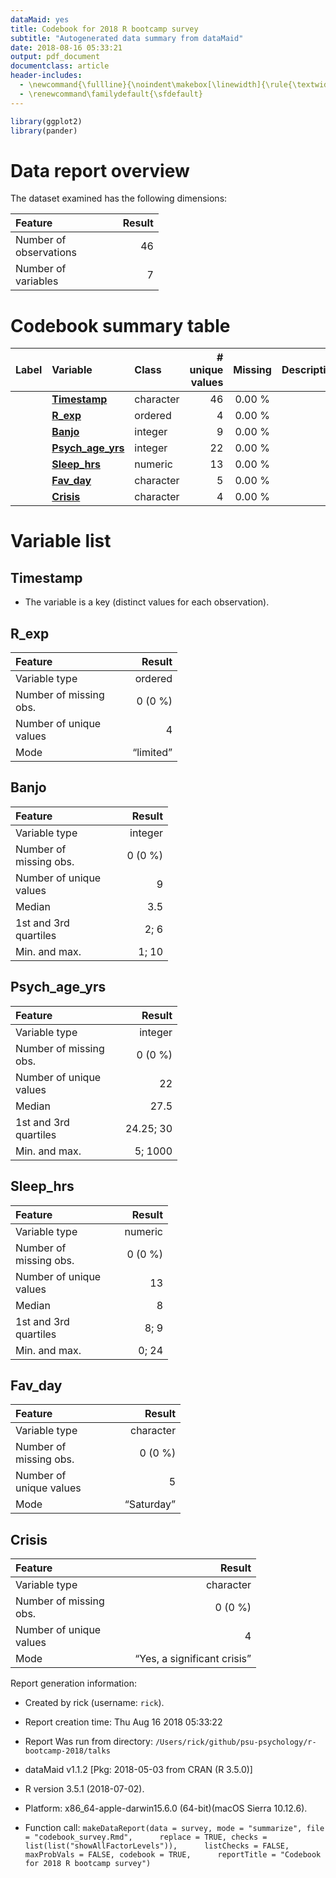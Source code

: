 ```yaml
---
dataMaid: yes
title: Codebook for 2018 R bootcamp survey
subtitle: "Autogenerated data summary from dataMaid"
date: 2018-08-16 05:33:21
output: pdf_document
documentclass: article
header-includes:
  - \newcommand{\fullline}{\noindent\makebox[\linewidth]{\rule{\textwidth}{0.4pt}}}
  - \renewcommand\familydefault{\sfdefault}
---
```

```r
library(ggplot2)
library(pander)
```
# Data report overview
The dataset examined has the following dimensions:


---------------------------------
Feature                    Result
------------------------ --------
Number of observations         46

Number of variables             7
---------------------------------
















# Codebook summary table

------------------------------------------------------------------------------
Label   Variable                Class         # unique  Missing  Description  
                                                values                        
------- ----------------------- ----------- ---------- --------- -------------
        **[Timestamp]**         character           46  0.00 %                

        **[R\_exp]**            ordered              4  0.00 %                

        **[Banjo]**             integer              9  0.00 %                

        **[Psych\_age\_yrs]**   integer             22  0.00 %                

        **[Sleep\_hrs]**        numeric             13  0.00 %                

        **[Fav\_day]**          character            5  0.00 %                

        **[Crisis]**            character            4  0.00 %                
------------------------------------------------------------------------------




# Variable list
## Timestamp

* The variable is a key (distinct values for each observation).



\fullline

## R\_exp


-------------------------------------
Feature                        Result
------------------------- -----------
Variable type                 ordered

Number of missing obs.        0 (0 %)

Number of unique values             4

Mode                        "limited"
-------------------------------------




\fullline

## Banjo


-----------------------------------
Feature                      Result
------------------------- ---------
Variable type               integer

Number of missing obs.      0 (0 %)

Number of unique values           9

Median                          3.5

1st and 3rd quartiles          2; 6

Min. and max.                 1; 10
-----------------------------------




\fullline

## Psych\_age\_yrs


-------------------------------------
Feature                        Result
------------------------- -----------
Variable type                 integer

Number of missing obs.        0 (0 %)

Number of unique values            22

Median                           27.5

1st and 3rd quartiles       24.25; 30

Min. and max.                 5; 1000
-------------------------------------




\fullline

## Sleep\_hrs


-----------------------------------
Feature                      Result
------------------------- ---------
Variable type               numeric

Number of missing obs.      0 (0 %)

Number of unique values          13

Median                            8

1st and 3rd quartiles          8; 9

Min. and max.                 0; 24
-----------------------------------




\fullline

## Fav\_day


--------------------------------------
Feature                         Result
------------------------- ------------
Variable type                character

Number of missing obs.         0 (0 %)

Number of unique values              5

Mode                        "Saturday"
--------------------------------------




\fullline

## Crisis


-------------------------------------------------------
Feature                                          Result
------------------------- -----------------------------
Variable type                                 character

Number of missing obs.                          0 (0 %)

Number of unique values                               4

Mode                        "Yes, a significant crisis"
-------------------------------------------------------




\fullline



Report generation information:

 *  Created by rick (username: `rick`).

 *  Report creation time: Thu Aug 16 2018 05:33:22

 *  Report Was run from directory: `/Users/rick/github/psu-psychology/r-bootcamp-2018/talks`

 *  dataMaid v1.1.2 [Pkg: 2018-05-03 from CRAN (R 3.5.0)]

 *  R version 3.5.1 (2018-07-02).

 *  Platform: x86_64-apple-darwin15.6.0 (64-bit)(macOS Sierra 10.12.6).

 *  Function call: `makeDataReport(data = survey, mode = "summarize", file = "codebook_survey.Rmd", 
    replace = TRUE, checks = list(list("showAllFactorLevels")), 
    listChecks = FALSE, maxProbVals = FALSE, codebook = TRUE, 
    reportTitle = "Codebook for 2018 R bootcamp survey")`

